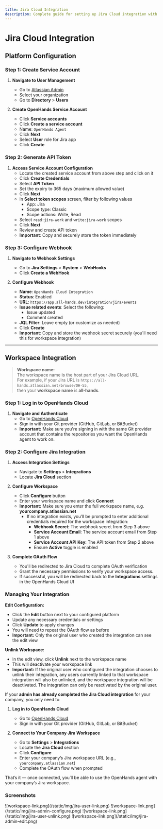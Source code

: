 ```yaml
---
title: Jira Cloud Integration
description: Complete guide for setting up Jira Cloud integration with OpenHands Cloud, including service account creation, API token generation, webhook configuration, and workspace integration setup.
---
```


# Jira Cloud Integration

<Accordion title="🛠️ Setup Instructions (Admin Only)">
  
## Platform Configuration

### Step 1: Create Service Account

1. **Navigate to User Management**
   - Go to [Atlassian Admin](https://admin.atlassian.com/)
   - Select your organization
   - Go to **Directory** > **Users**

2. **Create OpenHands Service Account**
   - Click **Service accounts**
   - Click **Create a service account**
   - Name: `OpenHands Agent`
   - Click **Next**
   - Select **User** role for Jira app
   - Click **Create**

### Step 2: Generate API Token

1. **Access Service Account Configuration**
   - Locate the created service account from above step and click on it
   - Click **Create Credentials**
   - Select **API Token**
   - Set the expiry to 365 days (maximum allowed value)
   - Click **Next**
   - In **Select token scopes** screen, filter by following values
      - App: Jira
      - Scope type: Classic
      - Scope actions: Write, Read
   - Select `read:jira-work` and `write:jira-work` scopes
   - Click **Next**
   - Review and create API token
   - **Important**: Copy and securely store the token immediately

### Step 3: Configure Webhook

1. **Navigate to Webhook Settings**
   - Go to **Jira Settings** > **System** > **WebHooks**
   - Click **Create a WebHook**

2. **Configure Webhook**
   - **Name**: `OpenHands Cloud Integration`
   - **Status**: Enabled
   - **URL**: `https://app.all-hands.dev/integration/jira/events`
   - **Issue related events**: Select the following:
     - Issue updated
     - Comment created
   - **JQL Filter**: Leave empty (or customize as needed)
   - Click **Create**
   - **Important**: Copy and store the webhook secret securely (you'll need this for workspace integration)

---

## Workspace Integration

> **Workspace name:**  
> The workspace name is the host part of your Jira Cloud URL.  
> For example, if your Jira URL is `https://all-hands.atlassian.net/browse/OH-55`,  
> then your **workspace name** is **all-hands**.

### Step 1: Log in to OpenHands Cloud

1. **Navigate and Authenticate**
   - Go to [OpenHands Cloud](https://app.all-hands.dev/)
   - Sign in with your Git provider (GitHub, GitLab, or BitBucket)
   - **Important:** Make sure you're signing in with the same Git provider account that contains the repositories you want the OpenHands agent to work on.

### Step 2: Configure Jira Integration

1. **Access Integration Settings**
   - Navigate to **Settings** > **Integrations**
   - Locate **Jira Cloud** section

2. **Configure Workspace**
   - Click **Configure** button
   - Enter your workspace name and click **Connect**
   - **Important:** Make sure you enter the full workspace name, e.g. **yourcompany.atlassian.net**
      - If no integration exists, you'll be prompted to enter additional credentials required for the workspace integration:
         - **Webhook Secret**: The webhook secret from Step 3 above
         - **Service Account Email**: The service account email from Step 1 above
         - **Service Account API Key**: The API token from Step 2 above
         - Ensure **Active** toggle is enabled

3. **Complete OAuth Flow**
   - You'll be redirected to Jira Cloud to complete OAuth verification
   - Grant the necessary permissions to verify your workspace access.
   - If successful, you will be redirected back to the **Integrations** settings in the OpenHands Cloud UI

### Managing Your Integration

**Edit Configuration:**
- Click the **Edit** button next to your configured platform
- Update any necessary credentials or settings
- Click **Update** to apply changes
- You will need to repeat the OAuth flow as before
- **Important:** Only the original user who created the integration can see the edit view

**Unlink Workspace:**
- In the edit view, click **Unlink** next to the workspace name
- This will deactivate your workspace link
- **Important:** If the original user who configured the integration chooses to unlink their integration, any users currently linked to that workspace integration will also be unlinked, and the workspace integration will be deactivated. The integration can only be reactivated by the original user.

</Accordion>

<Accordion title="👥 Setup Instructions (Regular Users)">
  
If your **admin has already completed the Jira Cloud integration** for your company, you only need to:

1. **Log in to OpenHands Cloud**  
   - Go to [OpenHands Cloud](https://app.all-hands.dev/)  
   - Sign in with your Git provider (GitHub, GitLab, or BitBucket)

2. **Connect to Your Company Jira Workspace**  
   - Go to **Settings** > **Integrations**  
   - Locate the **Jira Cloud** section  
   - Click **Configure**  
   - Enter your company’s Jira workspace URL (e.g., `yourcompany.atlassian.net`)  
   - Complete the OAuth flow when prompted  

That’s it — once connected, you’ll be able to use the OpenHands agent with your company’s Jira workspace.

</Accordion>

### Screenshots

<AccordionGroup>
<Accordion title="Workspace link flow">
![workspace-link.png](/static/img/jira-user-link.png)
</Accordion>

<Accordion title="Workspace Configure flow">
![workspace-link.png](/static/img/jira-admin-configure.png)
</Accordion>

<Accordion title="Edit view as a user">
![workspace-link.png](/static/img/jira-user-unlink.png)
</Accordion>

<Accordion title="Edit view as the workspace creator">
![workspace-link.png](/static/img/jira-admin-edit.png)
</Accordion>
</AccordionGroup>
